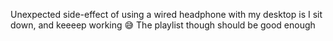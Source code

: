 Unexpected side-effect of using a wired headphone with my desktop is I sit down, and keeeep working 😅 The playlist though should be good enough
